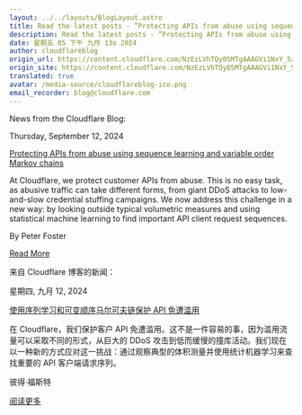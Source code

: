 ```yaml
---
layout: ../../layouts/BlogLayout.astro
title: Read the latest posts - ”Protecting APIs from abuse using sequence learning and variable order Markov chains”
description: Read the latest posts - ”Protecting APIs from abuse using sequence learning and variable order Markov chains”
date: 星期五 05 下午 九月 13o 2024
author: cloudflareblog
origin_url: https://content.cloudflare.com/NzEzLVhTQy05MTgAAAGVi1NxY_5zkliYijw4bYr02pLnrY5MTzOySRokSr3dZtIye90d_QTRFWXKhjHqRXPTlS07TAI=
origin_site: https://content.cloudflare.com/NzEzLVhTQy05MTgAAAGVi1NxY_5zkliYijw4bYr02pLnrY5MTzOySRokSr3dZtIye90d_QTRFWXKhjHqRXPTlS07TAI=
translated: true
avatar: /media-source/cloudflareblog-ico.png
email_recorder: blog@cloudflare.com
---
```



<Reference client:only="react" title="Read the latest posts - ”Protecting APIs from abuse using sequence learning and variable order Markov chains”" url="https://content.cloudflare.com/NzEzLVhTQy05MTgAAAGVi1NxY_5zkliYijw4bYr02pLnrY5MTzOySRokSr3dZtIye90d_QTRFWXKhjHqRXPTlS07TAI=" />

<Detail client:only="react">
	News from the Cloudflare Blog:

Thursday, September 12, 2024

[Protecting APIs from abuse using sequence learning and variable order Markov chains](https://content.cloudflare.com/NzEzLVhTQy05MTgAAAGVi1NxY_5zkliYijw4bYr02pLnrY5MTzOySRokSr3dZtIye90d_QTRFWXKhjHqRXPTlS07TAI=)

At Cloudflare, we protect customer APIs from abuse. This is no easy task, as abusive traffic can take different forms, from giant DDoS attacks to low-and-slow credential stuffing campaigns. We now address this challenge in a new way: by looking outside typical volumetric measures and using statistical machine learning to find important API client request sequences.

By Peter Foster

[Read More](https://content.cloudflare.com/NzEzLVhTQy05MTgAAAGVi1NxY_5zkliYijw4bYr02pLnrY5MTzOySRokSr3dZtIye90d_QTRFWXKhjHqRXPTlS07TAI=)


</Detail>

来自 Cloudflare 博客的新闻：

星期四, 九月 12, 2024

[使用序列学习和可变顺序马尔可夫链保护 API 免遭滥用](https://content.cloudflare.com/NzEzLVhTQy05MTgAAAGVi1NxY_5zkliYijw4bYr02pLnrY5MTzOySRokSr3dZtIye90d_QTRFWXKhjHqRXPTlS07TAI=)

在 Cloudflare，我们保护客户 API 免遭滥用。这不是一件容易的事，因为滥用流量可以采取不同的形式，从巨大的 DDoS 攻击到低而缓慢的撞库活动。我们现在以一种新的方式应对这一挑战：通过观察典型的体积测量并使用统计机器学习来查找重要的 API 客户端请求序列。

彼得·福斯特

[阅读更多](https://content.cloudflare.com/NzEzLVhTQy05MTgAAAGVi1NxY_5zkliYijw4bYr02pLnrY5MTzOySRokSr3dZtIye90d_QTRFWXKhjHqRXPTlS07TAI=)


